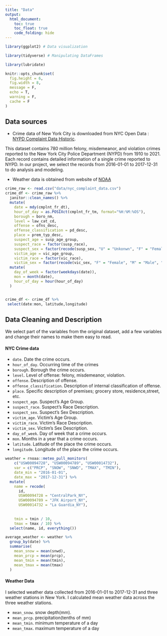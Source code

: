 ---
title: "Data"
output: 
  html_document:
    toc: true
    toc_float: true
    code_folding: hide
---

```{r setup, include=FALSE}
library(ggplot2) # Data visualization

library(tidyverse) # Manipulating DataFrames

library(lubridate)

knitr::opts_chunk$set(
  fig.height = 6,
  fig.width = 8,
  message = F,
  echo = T,
  warning = F,
  cache = F
)

```

## Data sources

* Crime data of New York City is downloaded from NYC Open Data :
[NYPD Complaint Data Historic](https://data.cityofnewyork.us/Public-Safety/NYPD-Complaint-Data-Historic/qgea-i56i).

This dataset contains 780 million felony, misdemeanor, and violation crimes reported to the New York City Police Department (NYPD) from 1910 to 2021. Each record contains detailed information of a single crime reported to NYPD. In our project, we select the records from 2016-01-01 to 2017-12-31 to do analysis and modeling.

* Weather data is obtained from website of [NOAA](https://www.ncei.noaa.gov/metadata/geoportal/rest/metadata/item/gov.noaa.ncdc:C00861/html)


```{r}
crime_raw <- read.csv("data/nyc_complaint_data.csv")
crime_df <- crime_raw %>%
  janitor::clean_names() %>%
  mutate(
    date = mdy(cmplnt_fr_dt),
    hour_of_day = as.POSIXct(cmplnt_fr_tm, format="%H:%M:%OS"),
    borough = boro_nm,
    level = law_cat_cd,
    offense = ofns_desc,
    offense_classification = pd_desc,
    place = prem_typ_desc,
    suspect_age = susp_age_group,
    suspect_race = factor(susp_race),
    suspect_sex = factor(recode(susp_sex, "U" = "Unkonwn", "F" = "Female", "M" = "Male")),
    victim_age = vic_age_group,
    victim_race = factor(vic_race),
    victim_sex = factor(recode(vic_sex, "F" = "Female", "M" = "Male", "D" = "Business/Organization", "E" = "PSNY/People of the State of New York"))) %>%
  mutate(
    day_of_week = factor(weekdays(date)),
    mon = month(date),
    hour_of_day = hour(hour_of_day)
  )


crime_df <- crime_df %>%
 select(date:mon, latitude,longitude)

```

## Data Cleaning and Description

We select part of the variables from the original dataset, add a few variables and change their names to make them easy to read.

#### NYC Crime data

  * `date`. Date the crime occurs.
  * `hour_of_day`. Occurring time of the crimes
  * `borough`. Borough the crime occurs.
  * `level`. Level of offense: felony, misdemeanor, violation.
  * `offense`. Description of offense.
  * `offense_classification`. Description of internal classification of offense.
  * `place`. Specific description of premises; grocery store, residence,street, etc.
  * `suspect_age`. Suspect’s Age Group.
  * `suspect_race`. Suspect’s Race Description.
  * `suspect_sex`. Suspect’s Sex Description.
  * `victim_age`. Victim’s Age Group.
  * `victim_race`. Victim’s Race Description.
  * `victim_sex`. Victim’s Sex Description.
  * `day_of_week`. Day of week that a crime occurs.
  * `mon`. Months in a year that a crime occurs.
  * `latitude`. Latitude of the place the crime occurs.
  * `longitude`. Longitude of the place the crime occurs.

```{r}
weather = rnoaa::meteo_pull_monitors(
    c("USW00094728", "USW00094789", "USW00014732"),
    var = c("PRCP", "SNOW", "SNWD", "TMAX", "TMIN"),
    date_min = "2016-01-01",
    date_max = "2017-12-31") %>%
  mutate(
    name = recode(
      id, 
      USW00094728 = "CentralPark_NY", 
      USW00094789 = "JFK Airport_NY",
      USW00014732 = "La Guardia_NY"),
    
    
    tmin = tmin / 10,
    tmax = tmax / 10) %>%
  select(name, id, everything())

average_weather <- weather %>% 
  group_by(date) %>%
  summarise(
    mean_snow = mean(snwd),
    mean_prcp = mean(prcp),
    mean_tmin = mean(tmin),
    mean_tmax = mean(tmax)
  ) 

```

#### Weather Data

I selected weather data collected from 2016-01-01 to 2017-12-31 and three weather stations in New York. I 
calculated mean weather data across the three weather stations.

  * `mean_snow`. snow depth(mm).
  * `mean_prcp`. precipitation(tenths of mm)
  * `mean_tmin`. minimum temperature of a day
  * `mean_tmax`. maximum temperature of a day






 

  
